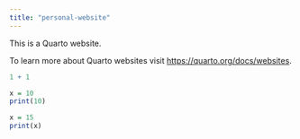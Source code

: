 ```yaml
---
title: "personal-website"
---
```


This is a Quarto website.

To learn more about Quarto websites visit <https://quarto.org/docs/websites>.

```r
1 + 1
```

```r
x = 10
print(10)

x = 15
print(x)
```
